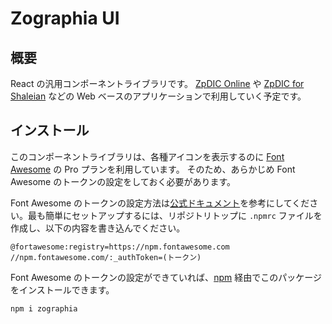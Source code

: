 

<Meta title="初めに"/>

<div style={{marginBlockEnd: "40px", display: "flex", justifyContent: "center"}}>
  <h1 style={{fontSize: "56px", fontFamily: "Felipa", letterSpacing: "0.02em"}}>Zographia UI</h1>
</div>

## 概要
React の汎用コンポーネントライブラリです。
[ZpDIC Online](https://github.com/Ziphil/ZpdicOnlineNova) や [ZpDIC for Shaleian](https://github.com/Ziphil/ZpdicShaleian) などの Web ベースのアプリケーションで利用していく予定です。

## インストール
このコンポーネントライブラリは、各種アイコンを表示するのに [Font Awesome](https://fontawesome.com/) の Pro プランを利用しています。
そのため、あらかじめ Font Awesome のトークンの設定をしておく必要があります。

Font Awesome のトークンの設定方法は[公式ドキュメント](https://fontawesome.com/docs/web/setup/packages)を参考にしてください。最も簡単にセットアップするには、リポジトリトップに `.npmrc` ファイルを作成し、以下の内容を書き込んでください。
```
@fortawesome:registry=https://npm.fontawesome.com
//npm.fontawesome.com/:_authToken=(トークン)
```

Font Awesome のトークンの設定ができていれば、[npm](https://www.npmjs.com/package/zographia) 経由でこのパッケージをインストールできます。

```cmd
npm i zographia
```